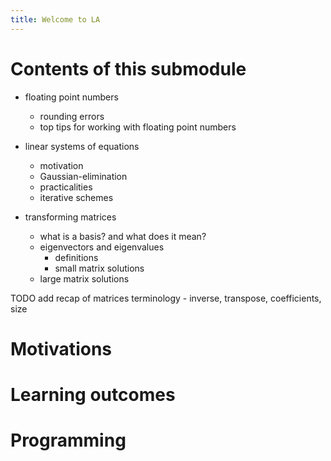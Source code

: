```yaml
---
title: Welcome to LA
---
```


# Contents of this submodule

- floating point numbers

  - rounding errors
  - top tips for working with floating point numbers
  
- linear systems of equations

    - motivation
    - Gaussian-elimination
    - practicalities
    - iterative schemes

- transforming matrices

    - what is a basis? and what does it mean?
    - eigenvectors and eigenvalues
      - definitions
      - small matrix solutions
    - large matrix solutions
    
TODO add recap of matrices terminology - inverse, transpose, coefficients, size

# Motivations

# Learning outcomes

# Programming


